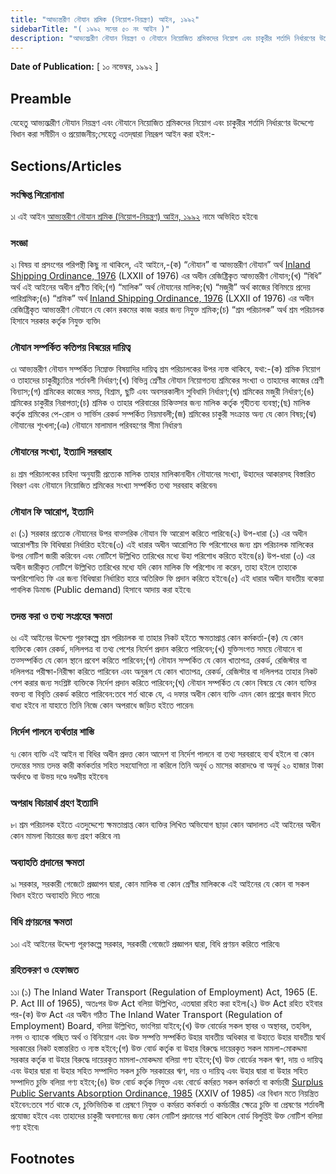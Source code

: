 ```yaml
---
title: "আভ্যন্তরীণ নৌযান শ্রমিক (নিয়োগ-নিয়ন্ত্রণ) আইন, ১৯৯২"
sidebarTitle: "( ১৯৯২ সনের ৫০ নং আইন )"
description: "আভ্যন্ত্মরীণ নৌযান নিয়ন্ত্রণ ও নৌযানে নিয়োজিত শ্রমিকদের নিয়োগ এবং চাকুরীর শর্তাদি নির্ধারণের উদ্দেশ্যে প্রণীত আইন৷"
---
```


**Date of Publication:** [ ১০ নভেম্বর, ১৯৯২ ]

## Preamble

যেহেতু আভ্যন্ত্মরীণ নৌযান নিয়ন্ত্রণ এবং নৌযানে নিয়োজিত শ্রমিকদের নিয়োগ এবং চাকুরীর শর্তাদি নির্ধারণের উদ্দেশ্যে বিধান করা সমীচীন ও প্রয়োজনীয়;সেহেতু এতদ্‌দ্বারা নিম্নরূপ আইন করা হইল:-

## Sections/Articles

### সংক্ষিপ্ত শিরোনামা

১৷ এই আইন [আভ্যন্তরীণ নৌযান শ্রমিক (নিয়োগ-নিয়ন্ত্রণ) আইন, ১৯৯২](/act-773.html "আভ্যন্তরীণ নৌযান শ্রমিক (নিয়োগ-নিয়ন্ত্রণ) আইন, ১৯৯২") নামে অভিহিত হইবে৷

### সংজ্ঞা

২৷ বিষয় বা প্রসংগের পরিপন্থী কিছু না থাকিলে, এই আইনে,-(ক) “নৌযান” বা আভ্যন্তরীণ নৌযান” অর্থ [Inland Shipping Ordinance, 1976](/act-531.html "Inland Shipping Ordinance, 1976") (LXXII of 1976) এর অধীন রেজিষ্ট্রিকৃত আভ্যন্তরীণ নৌযান;(খ) “বিধি” অর্থ এই আইনের অধীন প্রণীত বিধি;(গ) “মালিক” অর্থ নৌযানের মালিক;(ঘ) “মজুরী” অর্থ কাজের বিনিময়ে প্রদেয় পারিশ্রমিক;(ঙ) “শ্রমিক” অর্থ [Inland Shipping Ordinance, 1976](/act-531.html "Inland Shipping Ordinance, 1976") (LXXII of 1976) এর অধীন রেজিষ্ট্রিকৃত আভ্যন্তরীণ নৌযানে যে কোন রকমের কাজ করার জন্য নিযুক্ত শ্রমিক;(চ) “শ্রম পরিচালক” অর্থ শ্রম পরিচালক হিসাবে সরকার কর্তৃক নিযুক্ত ব্যক্তি৷

### নৌযান সম্পর্কিত কতিপয় বিষয়ের দায়িত্ব

৩৷ আভ্যন্তরীণ নৌযান সম্পর্কিত নিম্নোক্ত বিষয়াদির দায়িত্ব শ্রম পরিচালকের উপর ন্যস্ত থাকিবে, যথা:-(ক) শ্রমিক নিয়োগ ও তাহাদের চাকুরীচ্যুতির শর্তাবলী নির্ধারণ;(খ) বিভিন্ন শ্রেণীর নৌযান নিয়োগতব্য শ্রমিকের সংখ্যা ও তাহাদের কাজের শ্রেণী বিন্যাস;(গ) শ্রমিকের কাজের সময়, বিশ্রাম, ছুটি এবং অবসরকালীন সুবিধাদি নির্ধারণ;(ঘ) শ্রমিকের মজুরী নির্ধারণ;(ঙ) শ্রমিকের চাকুরীর নিরাপত্তা;(চ) শ্রমিক ও তাহার পরিবারের চিকিত্সার জন্য মালিক কর্তৃক গৃহীতব্য ব্যবস্থা;(ছ) মালিক কর্তৃক শ্রমিকের পে-রোল ও সার্ভিস রেকর্ড সম্পর্কিত নিয়মাবলী;(জ) শ্রমিকের চাকুরী সংক্রান্ত অন্য যে কোন বিষয়;(ঝ) নৌযানের শৃংখলা;(ঞ) নৌযানে মালামাল পরিবহণের সীমা নির্ধারণ৷

### নৌযানের সংখ্যা, ইত্যাদি সরবরাহ

৪৷ শ্রম পরিচালকের চাহিদা অনুযায়ী প্রত্যেক মালিক তাহার মালিকানাধীন নৌযানের সংখ্যা, উহাদের আকারসহ বিস্তারিত বিবরণ এবং নৌযানে নিয়োজিত শ্রমিকের সংখ্যা সম্পর্কিত তথ্য সরবরাহ করিবেন৷

### নৌযান ফি আরোপ, ইত্যাদি

৫৷ (১) সরকার প্রত্যেক নৌযানের উপর বাত্সরিক নৌযান ফি আরোপ করিতে পারিবে৷(২) উপ-ধারা (১) এর অধীন আরোপণীয় ফি বিধিদ্বারা নির্ধারিত হইবে৷(৩) এই ধারার অধীন আরোপিত ফি পরিশোধের জন্য শ্রম পরিচালক মালিকের উপর নোটিশ জারী করিবেন এবং নোটিশে উল্লিখিত তারিখের মধ্যে উহা পরিশোধ করিতে হইবে৷(৪) উপ-ধারা (৩) এর অধীন জারীকৃত নোটিশে উল্লিখিত তারিখের মধ্যে যদি কোন মালিক ফি পরিশোধ না করেন, তাহা হইলে তাহাকে অপরিশোধিত ফি এর জন্য বিধিদ্বারা নির্ধারিত হারে অতিরিক্ত ফি প্রদান করিতে হইবে৷(৫) এই ধারার অধীন যাবতীয় বকেয়া পাবলিক ডিমান্ড (Public demand) হিসাবে আদায় করা হইবে৷

### তদন্ত করা ও তথ্য সংগ্রহের ক্ষমতা

৬৷ এই আইনের উদ্দেশ্য পূরণকল্পে শ্রম পরিচালক বা তাহার নিকট হইতে ক্ষমতাপ্রাপ্ত কোন কর্মকর্তা-(ক) যে কোন ব্যক্তিকে কোন রেকর্ড, দলিলপত্র বা তথ্য পেশের নির্দেশ প্রদান করিতে পারিবেন;(খ) যুক্তিসংগত সময়ে নৌযানে বা তত্সম্পর্কিত যে কোন স্থানে প্রবেশ করিতে পারিবেন;(গ) নৌযান সম্পর্কিত যে কোন খাতাপত্র, রেকর্ড, রেজিস্টার বা দলিলপত্র পরীক্ষা-নিরীক্ষা করিতে পারিবেন এবং অনুরূপ যে কোন খাতাপত্র, রেকর্ড, রেজিস্টার বা দলিলপত্র তাহার নিকট পেশ করার জন্য সংশ্লিষ্ট ব্যক্তিকে নির্দেশ প্রদান করিতে পারিবেন;(ঘ) নৌযান সম্পর্কিত যে কোন বিষয়ে যে কোন ব্যক্তির বক্তব্য বা বিবৃতি রেকর্ড করিতে পারিবেন:তবে শর্ত থাকে যে, এ দফার অধীন কোন ব্যক্তি এমন কোন প্রশ্নের জবাব দিতে বাধ্য হইবে না যাহাতে তিনি নিজে কোন অপরাধে জড়িত হইতে পারেন৷

### নির্দেশ পালনে ব্যর্থতার শাস্তি

৭৷ কোন ব্যক্তি এই আইন বা বিধির অধীন প্রদত্ত কোন আদেশ বা নির্দেশ পালনে বা তথ্য সরবরাহে ব্যর্থ হইলে বা কোন তদন্তের সময় তদন্ত কারী কর্মকর্তার সহিত সহযোগিতা না করিলে তিনি অনূর্ধ ৩ মাসের কারাদণ্ডে বা অনূর্ধ ২০ হাজার টাকা অর্থদণ্ডে বা উভয় দণ্ডে দণ্ডনীয় হইবেন৷

### অপরাধ বিচারার্থ গ্রহণ ইত্যাদি

৮৷ শ্রম পরিচালক হইতে এতদুদ্দেশ্যে ক্ষমতাপ্রাপ্ত কোন ব্যক্তির লিখিত অভিযোগ ছাড়া কোন আদালত এই আইনের অধীন কোন মামলা বিচারের জন্য গ্রহণ করিবে না৷

### অব্যাহতি প্রদানের ক্ষমতা

৯৷ সরকার, সরকারী গেজেটে প্রজ্ঞাপন দ্বারা, কোন মালিক বা কোন শ্রেণীর মালিককে এই আইনের যে কোন বা সকল বিধান হইতে অব্যাহতি দিতে পারে৷

### বিধি প্রণয়নের ক্ষমতা

১০৷ এই আইনের উদ্দেশ্য পূরণকল্পে সরকার, সরকারী গেজেটে প্রজ্ঞাপন দ্বারা, বিধি প্রণয়ন করিতে পারিবে৷

### রহিতকরণ ও হেফাজত

১১৷ (১) The Inland Water Transport (Regulation of Employment) Act, 1965 (E. P. Act III of 1965), অতঃপর উক্ত Act বলিয়া উল্লিখিত, এতদ্বারা রহিত করা হইল৷(২) উক্ত Act রহিত হইবার পর-(ক) উক্ত Act এর অধীন গঠিত The Inland Water Transport (Regulation of Employment) Board, বলিয়া উল্লিখিত, ভাংগিয়া যাইবে;(খ) উক্ত বোর্ডের সকল স্থাবর ও অস্থাবর, তহবিল, নগদ ও ব্যাংকে গচ্ছিত অর্থ ও বিনিয়োগ এবং উক্ত সম্পত্তি সম্পর্কিত উহার যাবতীয় অধিকার বা উহাতে উহার যাবতীয় স্বার্থ সরকারের নিকট হস্তান্তরিত ও ন্যস্ত হইবে;(গ) উক্ত বোর্ড কর্তৃক বা উহার বিরুদ্ধে দায়েরকৃত সকল মামলা-মোকদ্দমা সরকার কর্তৃক বা উহার বিরুদ্ধে দায়েরকৃত মামলা-মোকদ্দমা বলিয়া গণ্য হইবে;(ঘ) উক্ত বোর্ডের সকল ঋণ, দায় ও দায়িত্ব এবং উহার দ্বারা বা উহার সহিত সম্পাদিত সকল চুক্তি সরকারের ঋণ, দায় ও দায়িত্ব এবং উহার দ্বারা বা উহার সহিত সম্পাদিত চুক্তি বলিয়া গণ্য হইবে;(ঙ) উক্ত বোর্ড কর্তৃক নিযুক্ত এবং বোর্ডে কর্মরত সকল কর্মকর্তা বা কর্মচারী [Surplus Public Servants Absorption Ordinance, 1985](/act-684.html "Surplus Public Servants Absorption Ordinance, 1985") (XXIV of 1985) এর বিধান মতে নিয়ন্ত্রিত হইবেন:তবে শর্ত থাকে যে, চুক্তিভিত্তিক বা প্রেষণে নিযুক্ত ও কর্মরত কর্মকর্তা ও কর্মচারীর ক্ষেত্রে চুক্তি বা প্রেষণের শর্তাবলী প্রযোজ্য হইবে এবং তাহাদের চাকুরী অবসানের জন্য কোন নোটিশ প্রদানের শর্ত থাকিলে বোর্ড বিলুপ্তিই উক্ত নোটিশ বলিয়া গণ্য হইবে৷

## Footnotes
